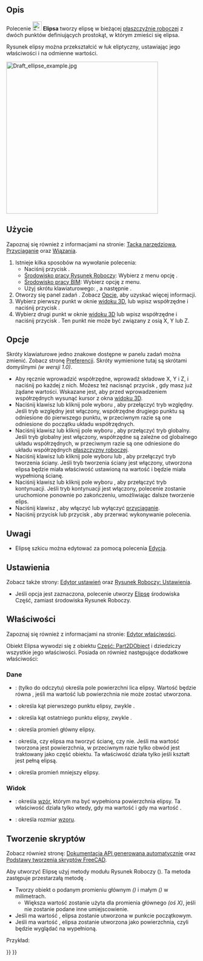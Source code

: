 <languages/>

{{Docnav/pl
|[[Draft_Circle/pl|Okrąg]]
|[[Draft_Rectangle/pl|Prostokąt]]
|[[Draft_Workbench/pl|środowisko pracy Rysunek Roboczy]]
|IconL=Draft_Circle.svg 
|IconR=Draft_Rectangle.svg 
|IconC=Workbench_Draft.svg
}}

{{GuiCommand/pl
|Name=Draft Ellipse
|Name/pl=Rysunek Roboczy: Elipsa
|MenuLocation=Kreślenie → Elipsa<br>Kreślenie 2D → Elipsa
|Workbenches=[[Draft_Workbench/pl|Rysunek Roboczy]], [[BIM_Workbench/pl|BIM]]
|Shortcut={{KEY|E}} {{KEY|L}}
|Version=0.7
}}

<span id="Description"></span>
==Opis==

Polecenie [[Image:Draft_Ellipse.svg|24px]] '''Elipsa''' tworzy elipsę w bieżącej [[Draft_SelectPlane/pl|płaszczyźnie roboczej]] z dwóch punktów definiujących prostokąt, w którym zmieści się elipsa.

Rysunek elipsy można przekształcić w łuk eliptyczny, ustawiając jego właściwości {{PropertyData/pl|Kąt Pierwszy}} i {{PropertyData/pl|Kąt Ostatni}} na odmienne wartości.

[[Image:Draft_ellipse_example.jpg|400px]]
{{Caption|Elipsa zdefiniowana przez narożniki prostokąta}}

<span id="Usage"></span>
==Użycie==

Zapoznaj się również z informacjami na stronie: [[Draft_Tray/pl|Tacka narzędziowa]], [[Draft_Snap/pl|Przyciąganie]] oraz [[Draft_Constrain/pl|Wiązania]].

# Istnieje kilka sposobów na wywołanie polecenia:
#* Naciśnij przycisk {{Button|[[Image:Draft_Ellipse.svg|16px]] [[Draft_Ellipse/pl|Elipsa]]}}.
#* [[Draft_Workbench/pl|Środowisko pracy Rysunek Roboczy]]: Wybierz z menu opcję {{MenuCommand|Kreślenie → [[Image:Draft_Ellipse.svg|16px]] Elipsa}}.
#* [[BIM_Workbench/pl|Środowisko pracy BIM]]: Wybierz opcję {{MenuCommand|Kreślenie 2D → [[Image:Draft_Ellipse.svg|16px]] Elipsa}} z menu.
#* Użyj skrótu klawiaturowego: {{KEY|E}}, a następnie {{KEY|L}}.
# Otworzy się panel zadań {{MenuCommand|Elipsa}}. Zobacz [[#Opcje|Opcje]], aby uzyskać więcej informacji.
# Wybierz pierwszy punkt w oknie [[3D_view/pl|widoku 3D]], lub wpisz współrzędne i naciśnij przycisk {{Button|[[Image:Draft_AddPoint.svg|16px]]. Wprowadź punkt}}.
# Wybierz drugi punkt w oknie [[3D_view/pl|widoku 3D]] lub wpisz współrzędne i naciśnij przycisk {{Button|[[Image:Draft_AddPoint.svg|16px]] Wprowadź punkt}}. Ten punkt nie może być związany z osią X, Y lub Z.

<span id="Options"></span>
==Opcje==

<div class="mw-translate-fuzzy">
Skróty klawiaturowe jedno znakowe dostępne w panelu zadań można zmienić. Zobacz stronę [[Draft_Preferences/pl|Preferencji]]. Skróty wymienione tutaj są skrótami domyślnymi ''(w wersji 1.0)''.
</div>

* Aby ręcznie wprowadzić współrzędne, wprowadź składowe X, Y i Z, i naciśnij {{KEY|Enter}} po każdej z nich. Możesz też nacisnąć przycisk {{Button|[[Image:Draft_AddPoint.svg|16px]] Wprowadź punkt}}, gdy masz już żądane wartości. Wskazane jest, aby przed wprowadzeniem współrzędnych wysunąć kursor z okna [[3D_view/pl|widoku 3D]].
* Naciśnij klawisz {{KEY|R}} lub kliknij pole wyboru {{MenuCommand|Względnie}}, aby przełączyć tryb względny. Jeśli tryb względny jest włączony, współrzędne drugiego punktu są odniesione do pierwszego punktu, w przeciwnym razie są one odniesione do początku układu współrzędnych.
* Naciśnij klawisz {{KEY|G}} lub kliknij pole wyboru {{MenuCommand|Globalnie}}, aby przełączyć tryb globalny. Jeśli tryb globalny jest włączony, współrzędne są zależne od globalnego układu współrzędnych, w przeciwnym razie są one odniesione do układu współrzędnych [[Draft_SelectPlane/pl|płaszczyzny roboczej]].
* Naciśnij klawisz {{KEY|F}} lub kliknij pole wyboru {{MenuCommand|Wypełnienie}}{{VersionNoteMinus|1.0}} lub {{MenuCommand|Make face}}{{VersionNote|1.1}}, aby przełączyć tryb tworzenia ściany. Jeśli tryb tworzenia ściany jest włączony, utworzona elipsa będzie miała właściwość {{PropertyData/pl|Make Face}} ustawioną na wartość {{TRUE/pl}} i będzie miała wypełnioną ścianę.
* Naciśnij klawisz {{KEY|N}} lub kliknij pole wyboru {{MenuCommand|Kontynuuj}}, aby przełączyć tryb kontynuacji. Jeśli tryb kontynuacji jest włączony, polecenie zostanie uruchomione ponownie po zakończeniu, umożliwiając dalsze tworzenie elips.
* Naciśnij klawisz {{KEY|S}}, aby włączyć lub wyłączyć [[Draft_Snap/pl|przyciąganie]].
* Naciśnij przycisk {{KEY|Esc}} lub przycisk {{Button|Zamknij}}, aby przerwać wykonywanie polecenia.

<span id="Notes"></span>
==Uwagi==

* Elipsę szkicu można edytować za pomocą polecenia [[Draft_Edit/pl|Edycja]].

<span id="Preferences"></span>
==Ustawienia==

Zobacz także strony: [[Preferences_Editor/pl|Edytor ustawień]] oraz [[Draft_Preferences/pl|Rysunek Roboczy: Ustawienia]].

* Jeśli opcja {{MenuCommand|Edycja → Preferencje → Rysunek Roboczy → Ustawienia ogólne → Opcje narzędzi do kreślenia → Używaj elementów pierwotnych, gdy jest to możliwe}} jest  zaznaczona, polecenie utworzy [[Part_Ellipse/pl|Elipsę]] środowiska Część, zamiast środowiska Rysunek Roboczy.

<span id="Properties"></span>
==Właściwości==

Zapoznaj się również z informacjami na stronie: [[Property_editor/pl|Edytor właściwości]].

Obiekt Elipsa wywodzi się z obiektu [[Part_Part2DObject/pl|Część: Part2DObject]] i dziedziczy wszystkie jego właściwości. Posiada on również następujące dodatkowe właściwości:

<span id="Data"></span>
===Dane===

{{TitleProperty|Rysunek Roboczy}}

* {{PropertyData/pl|Obszar|Area}}: (tylko do odczytu) określa pole powierzchni lica elipsy. Wartość będzie równa {{value|0.0}}, jeśli {{PropertyData/pl|Utwórz ścianę}} ma wartość {{FALSE}} lub powierzchnia nie może zostać utworzona.
* {{PropertyData/pl|Kąt pierwszy|Angle}}: określa kąt pierwszego punktu elipsy, zwykle {{value|0&#176;}}.
* {{PropertyData/pl|Kąt ostatni|Angle}}: określa kąt ostatniego punktu elipsy, zwykle {{value|0&#176;}}.
* {{PropertyData/pl|Promień główny|Length}}: określa promień główny elipsy.
* {{PropertyData/pl|Utwórz ścianę|Bool}}: określa, czy elipsa ma tworzyć ścianę, czy nie. Jeśli ma wartość {{TRUE}} tworzona jest powierzchnia, w przeciwnym razie tylko obwód jest traktowany jako część obiektu. Ta właściwość działa tylko jeśli kształt jest pełną elipsą.
* {{PropertyData/pl|Promień mniejszy|Length}}: określa promień mniejszy elipsy.

<span id="View"></span>
===Widok===

{{TitleProperty|Rysunek Roboczy}}

* {{PropertyView/pl|Wzór|Enumeration}}: określa [[Draft_Pattern/pl|wzór]], którym ma być wypełniona powierzchnia elipsy. Ta właściwość działa tylko wtedy, gdy {{PropertyData/pl|Utwórz ścianę}} ma wartość {{TRUE}} i gdy {{PropertyView/pl|Tryb wyświetlania}} ma wartość {{value|Linie płaskie}}.
* {{PropertyView/pl|Rozmiar wzoru|Float}}: określa rozmiar [[Draft_Pattern/pl|wzoru]].

<span id="Scripting"></span>
==Tworzenie skryptów==

Zobacz również stronę: [https://freecad.github.io/SourceDoc/ Dokumentacja API generowana automatycznie] oraz [[FreeCAD_Scripting_Basics/pl|Podstawy tworzenia skryptów FreeCAD]].

Aby utworzyć Elipsę użyj metody {{incode|make_ellipse}} modułu Rysunek Roboczy ({{Version/pl|0.19}}). Ta metoda zastępuje przestarzałą metodę {{incode|makeEllipse}}.

{{Code|code=
ellipse = make_ellipse(majradius, minradius, placement=None, face=True, support=None)
}}

* Tworzy obiekt {{incode|ellipse}} o podanym promieniu głównym ''({{incode|majradius}})'' i małym ''({{incode|minradius}})'' w milimetrach.
** Większa wartość zostanie użyta dla promienia głównego ''(oś X)'', jeśli nie zostanie podane inne umiejscowienie.
* Jeśli {{incode|placement}} ma wartość {{incode|None}}, elipsa zostanie utworzona w punkcie początkowym.
* Jeśli {{incode|face}} ma wartość {{incode|True}}, elipsa zostanie utworzona jako powierzchnia, czyli będzie wyglądać na wypełnioną.

Przykład:

{{Code|code=
import FreeCAD as App
import Draft

doc = App.newDocument()

ellipse1 = Draft.make_ellipse(3000, 200)
ellipse2 = Draft.make_ellipse(700, 1000)

zaxis = App.Vector(0, 0, 1)
p3 = App.Vector(1000, 1000, 0)
place3 = App.Placement(p3, App.Rotation(zaxis, 90))

ellipse3 = Draft.make_ellipse(700, 1000, placement=place3)

doc.recompute()
}}


{{Docnav/pl
|[[Draft_Circle/pl|Okrąg]]
|[[Draft_Rectangle/pl|Prostokąt]]
|[[Draft_Workbench/pl|środowisko pracy Rysunek Roboczy]]
|IconL=Draft_Circle.svg 
|IconR=Draft_Rectangle.svg 
|IconC=Workbench_Draft.svg
}}

{{Draft Tools navi{{#translation:}}}}
{{Userdocnavi{{#translation:}}}}